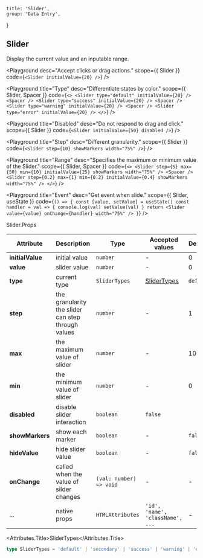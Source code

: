 
	title: 'Slider',
	group: 'Data Entry',
}

## Slider

Display the current value and an inputable range.

<Playground
	desc="Accept clicks or drag actions."
	scope={{ Slider }}
	code={`
<Slider initialValue={20} />
`}
/>

<Playground
	title="Type"
	desc="Differentiate states by color."
	scope={{ Slider, Spacer }}
	code={`
    <>
      <Slider type="default" initialValue={20} />
      <Spacer />
      <Slider type="success" initialValue={20} />
      <Spacer />
      <Slider type="warning" initialValue={20} />
      <Spacer />
      <Slider type="error" initialValue={20} />
    </>
`}
/>

<Playground
	title="Disabled"
	desc="Do not respond to drag and click."
	scope={{ Slider }}
	code={`
<Slider initialValue={50} disabled />
`}
/>

<Playground
	title="Step"
	desc="Different granularity."
	scope={{ Slider }}
	code={`
<Slider step={10} showMarkers width="75%" />
`}
/>

<Playground
	title="Range"
	desc="Specifies the maximum or minimum value of the Slider."
	scope={{ Slider, Spacer }}
	code={`
<>
  <Slider step={5} max={50} min={10} initialValue={25} showMarkers width="75%" />
  <Spacer />
  <Slider step={0.2} max={1} min={0.2} initialValue={0.4} showMarkers width="75%" />
</>
`}
/>

<Playground
	title="Event"
	desc="Get event when slide."
	scope={{ Slider, useState }}
	code={`
() => {
  const [value, setValue] = useState()
  const handler = val => {
    console.log(val)
    setValue(val)
  }
  return <Slider value={value} onChange={handler} width="75%" />
}
`}
/>

<Attributes edit="/pages/en-us/components/slider.mdx">
<Attributes.Title>Slider.Props</Attributes.Title>

| Attribute        | Description                                        | Type                    | Accepted values                  | Default   |
| ---------------- | -------------------------------------------------- | ----------------------- | -------------------------------- | --------- |
| **initialValue** | initial value                                      | `number`                | -                                | 0         |
| **value**        | slider value                                       | `number`                | -                                | 0         |
| **type**         | current type                                       | `SliderTypes`           | [SliderTypes](#slidertypes)      | `default` |
| **step**         | the granularity the slider can step through values | `number`                | -                                | 1         |
| **max**          | the maximum value of slider                        | `number`                | -                                | 100       |
| **min**          | the minimum value of slider                        | `number`                | -                                | 0         |
| **disabled**     | disable slider interaction                         | `boolean`               | `false`                          |
| **showMarkers**  | show each marker                                   | `boolean`               | -                                | `false`   |
| **hideValue**    | hide slider value                                  | `boolean`               | -                                | `false`   |
| **onChange**     | called when the value of silder changes            | `(val: number) => void` | -                                | -         |
| ...              | native props                                       | `HTMLAttributes`        | `'id', 'name', 'className', ...` | -         |

<Attributes.Title>SliderTypes</Attributes.Title>

```ts
type SliderTypes = 'default' | 'secondary' | 'success' | 'warning' | 'error'
```

</Attributes>

